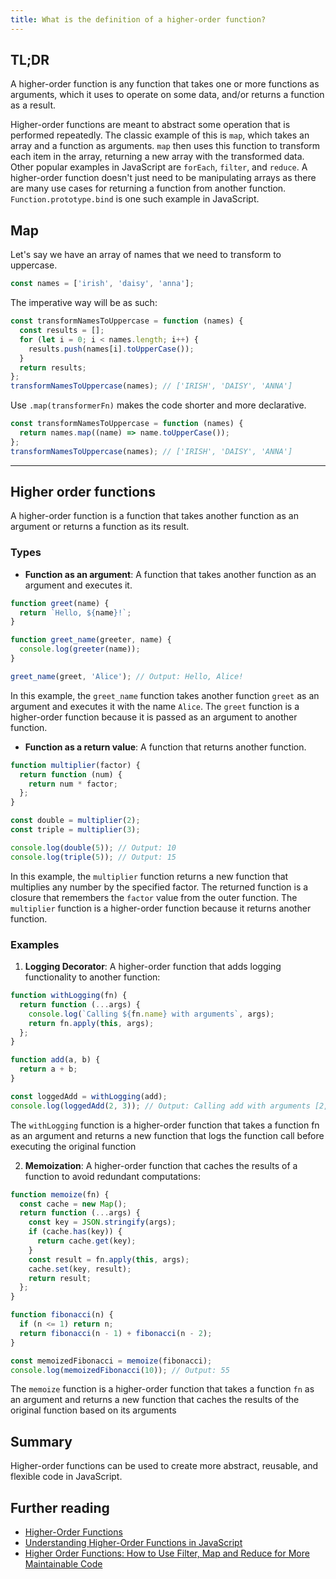 ```yaml
---
title: What is the definition of a higher-order function?
---
```


## TL;DR

A higher-order function is any function that takes one or more functions as arguments, which it uses to operate on some data, and/or returns a function as a result.

Higher-order functions are meant to abstract some operation that is performed repeatedly. The classic example of this is `map`, which takes an array and a function as arguments. `map` then uses this function to transform each item in the array, returning a new array with the transformed data. Other popular examples in JavaScript are `forEach`, `filter`, and `reduce`. A higher-order function doesn't just need to be manipulating arrays as there are many use cases for returning a function from another function. `Function.prototype.bind` is one such example in JavaScript.

## Map

Let's say we have an array of names that we need to transform to uppercase.

```js
const names = ['irish', 'daisy', 'anna'];
```

The imperative way will be as such:

```js
const transformNamesToUppercase = function (names) {
  const results = [];
  for (let i = 0; i < names.length; i++) {
    results.push(names[i].toUpperCase());
  }
  return results;
};
transformNamesToUppercase(names); // ['IRISH', 'DAISY', 'ANNA']
```

Use `.map(transformerFn)` makes the code shorter and more declarative.

```js
const transformNamesToUppercase = function (names) {
  return names.map((name) => name.toUpperCase());
};
transformNamesToUppercase(names); // ['IRISH', 'DAISY', 'ANNA']
```

---

## Higher order functions

A higher-order function is a function that takes another function as an argument or returns a function as its result.

### Types

- **Function as an argument**: A function that takes another function as an argument and executes it.

```js
function greet(name) {
  return `Hello, ${name}!`;
}

function greet_name(greeter, name) {
  console.log(greeter(name));
}

greet_name(greet, 'Alice'); // Output: Hello, Alice!
```

In this example, the `greet_name` function takes another function `greet` as an argument and executes it with the name `Alice`. The `greet` function is a higher-order function because it is passed as an argument to another function.

- **Function as a return value**: A function that returns another function.

```js
function multiplier(factor) {
  return function (num) {
    return num * factor;
  };
}

const double = multiplier(2);
const triple = multiplier(3);

console.log(double(5)); // Output: 10
console.log(triple(5)); // Output: 15
```

In this example, the `multiplier` function returns a new function that multiplies any number by the specified factor. The returned function is a closure that remembers the `factor` value from the outer function. The `multiplier` function is a higher-order function because it returns another function.

### Examples

1. **Logging Decorator**: A higher-order function that adds logging functionality to another function:

```js
function withLogging(fn) {
  return function (...args) {
    console.log(`Calling ${fn.name} with arguments`, args);
    return fn.apply(this, args);
  };
}

function add(a, b) {
  return a + b;
}

const loggedAdd = withLogging(add);
console.log(loggedAdd(2, 3)); // Output: Calling add with arguments [2, 3] 5
```

The `withLogging` function is a higher-order function that takes a function fn as an argument and returns a new function that logs the function call before executing the original function

2. **Memoization**: A higher-order function that caches the results of a function to avoid redundant computations:

```js
function memoize(fn) {
  const cache = new Map();
  return function (...args) {
    const key = JSON.stringify(args);
    if (cache.has(key)) {
      return cache.get(key);
    }
    const result = fn.apply(this, args);
    cache.set(key, result);
    return result;
  };
}

function fibonacci(n) {
  if (n <= 1) return n;
  return fibonacci(n - 1) + fibonacci(n - 2);
}

const memoizedFibonacci = memoize(fibonacci);
console.log(memoizedFibonacci(10)); // Output: 55
```

The `memoize` function is a higher-order function that takes a function `fn` as an argument and returns a new function that caches the results of the original function based on its arguments

## Summary

Higher-order functions can be used to create more abstract, reusable, and flexible code in JavaScript.

## Further reading

- [Higher-Order Functions](https://eloquentjavascript.net/05_higher_order.html)
- [Understanding Higher-Order Functions in JavaScript](https://blog.bitsrc.io/understanding-higher-order-functions-in-javascript-75461803bad)
- [Higher Order Functions: How to Use Filter, Map and Reduce for More Maintainable Code](https://www.freecodecamp.org/news/higher-order-functions-in-javascript-d9101f9cf528/)
